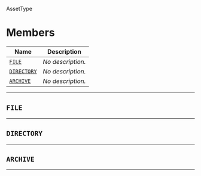  AssetType <a name="AssetType" id="cdktf.AssetType"></a>

# Members <a name="Members" id="Members"></a>

| **Name** | **Description** |
| --- | --- |
| <code><a href="#cdktf.AssetType.FILE">FILE</a></code> | *No description.* |
| <code><a href="#cdktf.AssetType.DIRECTORY">DIRECTORY</a></code> | *No description.* |
| <code><a href="#cdktf.AssetType.ARCHIVE">ARCHIVE</a></code> | *No description.* |

---

## `FILE` <a name="FILE" id="cdktf.AssetType.FILE"></a>

---


## `DIRECTORY` <a name="DIRECTORY" id="cdktf.AssetType.DIRECTORY"></a>

---


## `ARCHIVE` <a name="ARCHIVE" id="cdktf.AssetType.ARCHIVE"></a>

---

